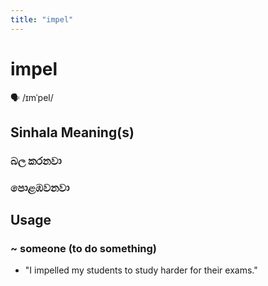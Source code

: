 ```yaml
---
title: "impel"
---
```


# impel

🗣️ /ɪmˈpel/

## Sinhala Meaning(s)

### බල කරනවා
### පොළඹවනවා

## Usage

### ~ someone (to do something)

- "I impelled my students to study harder for their exams."

